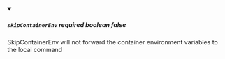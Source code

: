 
<details className="config-field" data-expandable="false" open>
<summary>

##### `skipContainerEnv` <span class="config-field-required" data-required="false">required</span> <span class="config-field-type">boolean</span> <span class="config-field-default">false</span> <span class="config-field-enum"></span>

SkipContainerEnv will not forward the container environment variables to the local command

</summary>



</details>
